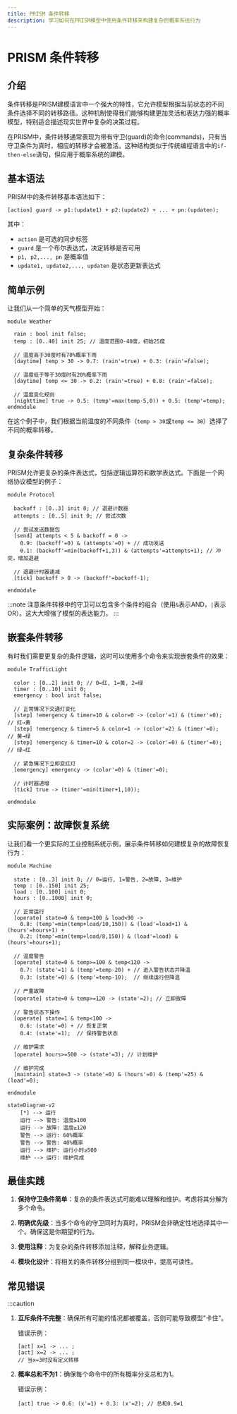 ```yaml
---
title: PRISM 条件转移
description: 学习如何在PRISM模型中使用条件转移来构建复杂的概率系统行为
---
```


# PRISM 条件转移

## 介绍

条件转移是PRISM建模语言中一个强大的特性，它允许模型根据当前状态的不同条件选择不同的转移路径。这种机制使得我们能够构建更加灵活和表达力强的概率模型，特别适合描述现实世界中复杂的决策过程。

在PRISM中，条件转移通常表现为带有守卫(guard)的命令(commands)，只有当守卫条件为真时，相应的转移才会被激活。这种结构类似于传统编程语言中的`if-then-else`语句，但应用于概率系统的建模。

## 基本语法

PRISM中的条件转移基本语法如下：

```
[action] guard -> p1:(update1) + p2:(update2) + ... + pn:(updaten);
```

其中：
- `action` 是可选的同步标签
- `guard` 是一个布尔表达式，决定转移是否可用
- `p1, p2,..., pn` 是概率值
- `update1, update2,..., updaten` 是状态更新表达式

## 简单示例

让我们从一个简单的天气模型开始：

```
module Weather

  rain : bool init false;
  temp : [0..40] init 25; // 温度范围0-40度，初始25度

  // 温度高于30度时有70%概率下雨
  [daytime] temp > 30 -> 0.7: (rain'=true) + 0.3: (rain'=false);

  // 温度低于等于30度时有20%概率下雨
  [daytime] temp <= 30 -> 0.2: (rain'=true) + 0.8: (rain'=false);

  // 温度变化规则
  [nighttime] true -> 0.5: (temp'=max(temp-5,0)) + 0.5: (temp'=temp);
endmodule
```

在这个例子中，我们根据当前温度的不同条件（`temp > 30`或`temp <= 30`）选择了不同的概率转移。

## 复杂条件转移

PRISM允许更复杂的条件表达式，包括逻辑运算符和数学表达式。下面是一个网络协议模型的例子：

```
module Protocol

  backoff : [0..3] init 0; // 退避计数器
  attempts : [0..5] init 0; // 尝试次数

  // 尝试发送数据包
  [send] attempts < 5 & backoff = 0 -> 
    0.9: (backoff'=0) & (attempts'=0) + // 成功发送
    0.1: (backoff'=min(backoff+1,3)) & (attempts'=attempts+1); // 冲突，增加退避

  // 退避计时器递减
  [tick] backoff > 0 -> (backoff'=backoff-1);

endmodule
```

:::note
注意条件转移中的守卫可以包含多个条件的组合（使用`&`表示AND，`|`表示OR）。这大大增强了模型的表达能力。
:::

## 嵌套条件转移

有时我们需要更复杂的条件逻辑，这时可以使用多个命令来实现嵌套条件的效果：

```
module TrafficLight

  color : [0..2] init 0; // 0=红, 1=黄, 2=绿
  timer : [0..10] init 0;
  emergency : bool init false;

  // 正常情况下交通灯变化
  [step] !emergency & timer=10 & color=0 -> (color'=1) & (timer'=0); // 红→黄
  [step] !emergency & timer=5 & color=1 -> (color'=2) & (timer'=0);  // 黄→绿
  [step] !emergency & timer=10 & color=2 -> (color'=0) & (timer'=0); // 绿→红

  // 紧急情况下立即变红灯
  [emergency] emergency -> (color'=0) & (timer'=0);

  // 计时器递增
  [tick] true -> (timer'=min(timer+1,10));

endmodule
```

## 实际案例：故障恢复系统

让我们看一个更实际的工业控制系统示例，展示条件转移如何建模复杂的故障恢复行为：

```
module Machine

  state : [0..3] init 0; // 0=运行, 1=警告, 2=故障, 3=维护
  temp : [0..150] init 25;
  load : [0..100] init 0;
  hours : [0..1000] init 0;

  // 正常运行
  [operate] state=0 & temp<100 & load<90 -> 
    0.8: (temp'=min(temp+load/10,150)) & (load'=load+1) & (hours'=hours+1) +
    0.2: (temp'=min(temp+load/8,150)) & (load'=load) & (hours'=hours+1);

  // 温度警告
  [operate] state=0 & temp>=100 & temp<120 -> 
    0.7: (state'=1) & (temp'=temp-20) + // 进入警告状态并降温
    0.3: (state'=0) & (temp'=temp-10);  // 继续运行但降温

  // 严重故障
  [operate] state=0 & temp>=120 -> (state'=2); // 立即故障

  // 警告状态下操作
  [operate] state=1 & temp<100 -> 
    0.6: (state'=0) + // 恢复正常
    0.4: (state'=1);  // 保持警告状态

  // 维护需求
  [operate] hours>=500 -> (state'=3); // 计划维护

  // 维护完成
  [maintain] state=3 -> (state'=0) & (hours'=0) & (temp'=25) & (load'=0);

endmodule
```

```mermaid
stateDiagram-v2
    [*] --> 运行
    运行 --> 警告: 温度≥100
    运行 --> 故障: 温度≥120
    警告 --> 运行: 60%概率
    警告 --> 警告: 40%概率
    运行 --> 维护: 运行小时≥500
    维护 --> 运行: 维护完成
```

## 最佳实践

1. **保持守卫条件简单**：复杂的条件表达式可能难以理解和维护。考虑将其分解为多个命令。

2. **明确优先级**：当多个命令的守卫同时为真时，PRISM会非确定性地选择其中一个。确保这是你期望的行为。

3. **使用注释**：为复杂的条件转移添加注释，解释业务逻辑。

4. **模块化设计**：将相关的条件转移分组到同一模块中，提高可读性。

## 常见错误

:::caution
1. **互斥条件不完整**：确保所有可能的情况都被覆盖，否则可能导致模型"卡住"。
   
   错误示例：
   ```
   [act] x=1 -> ... ;
   [act] x=2 -> ... ;
   // 当x=3时没有定义转移
   ```

2. **概率总和不为1**：确保每个命令中的所有概率分支总和为1。
   
   错误示例：
   ```
   [act] true -> 0.6: (x'=1) + 0.3: (x'=2); // 总和0.9≠1
   